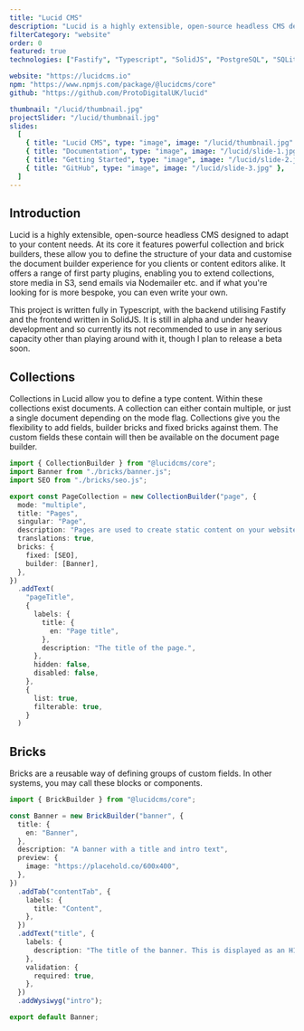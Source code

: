 ```yaml
---
title: "Lucid CMS"
description: "Lucid is a highly extensible, open-source headless CMS designed to adapt to your content needs."
filterCategory: "website"
order: 0
featured: true
technologies: ["Fastify", "Typescript", "SolidJS", "PostgreSQL", "SQLite", "TailwindCSS"]

website: "https://lucidcms.io"
npm: "https://www.npmjs.com/package/@lucidcms/core"
github: "https://github.com/ProtoDigitalUK/lucid"

thumbnail: "/lucid/thumbnail.jpg"
projectSlider: "/lucid/thumbnail.jpg"
slides:
  [
    { title: "Lucid CMS", type: "image", image: "/lucid/thumbnail.jpg" },
    { title: "Documentation", type: "image", image: "/lucid/slide-1.jpg" },
    { title: "Getting Started", type: "image", image: "/lucid/slide-2.jpg" },
    { title: "GitHub", type: "image", image: "/lucid/slide-3.jpg" },
  ]
---
```


## Introduction

Lucid is a highly extensible, open-source headless CMS designed to adapt to your content needs. At its core it features powerful collection and brick builders, these allow you to define the structure of your data and customise the document builder experience for you clients or content editors alike. It offers a range of first party plugins, enabling you to extend collections, store media in S3, send emails via Nodemailer etc. and if what you're looking for is more bespoke, you can even write your own.

This project is written fully in Typescript, with the backend utilising Fastify and the frontend written in SolidJS. It is still in alpha and under heavy development and so currently its not recommended to use in any serious capacity other than playing around with it, though I plan to release a beta soon.

## Collections

Collections in Lucid allow you to define a type content. Within these collections exist documents. A collection can either contain multiple, or just a single document depending on the mode flag. Collections give you the flexibility to add fields, builder bricks and fixed bricks against them. The custom fields these contain will then be available on the document page builder.

```typescript
import { CollectionBuilder } from "@lucidcms/core";
import Banner from "./bricks/banner.js";
import SEO from "./bricks/seo.js";

export const PageCollection = new CollectionBuilder("page", {
  mode: "multiple",
  title: "Pages",
  singular: "Page",
  description: "Pages are used to create static content on your website.",
  translations: true,
  bricks: {
    fixed: [SEO],
    builder: [Banner],
  },
})
  .addText(
    "pageTitle",
    {
      labels: {
        title: {
          en: "Page title",
        },
        description: "The title of the page.",
      },
      hidden: false,
      disabled: false,
    },
    {
      list: true,
      filterable: true,
    }
  )
```

## Bricks

Bricks are a reusable way of defining groups of custom fields. In other systems, you may call these blocks or components.

```typescript
import { BrickBuilder } from "@lucidcms/core";

const Banner = new BrickBuilder("banner", {
  title: {
    en: "Banner",
  },
  description: "A banner with a title and intro text",
  preview: {
    image: "https://placehold.co/600x400",
  },
})
  .addTab("contentTab", {
    labels: {
      title: "Content",
    },
  })
  .addText("title", {
    labels: {
      description: "The title of the banner. This is displayed as an H1 tag.",
    },
    validation: {
      required: true,
    },
  })
  .addWysiwyg("intro");

export default Banner;
```